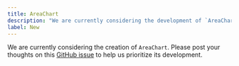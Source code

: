 ```yaml
---
title: AreaChart
description: "We are currently considering the development of `AreaChart`."
label: New
---
```


We are currently considering the creation of `AreaChart`. Please post your thoughts on this [GitHub issue](https://github.com/yamada-ui/yamada-ui/issues/501) to help us prioritize its development.

